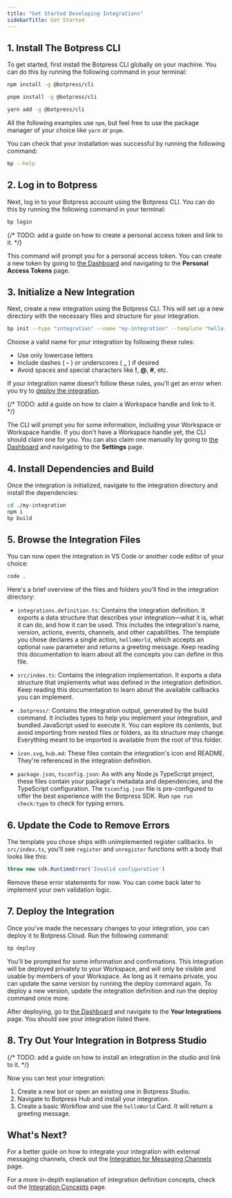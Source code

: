```yaml
---
title: "Get Started Developing Integrations"
sidebarTitle: Get Started
---
```


## 1. Install The Botpress CLI

To get started, first install the Botpress CLI globally on your machine. You can do this by running the following command in your terminal:

<CodeGroup>

```bash npm
npm install -g @botpress/cli
```

```bash pnpm
pnpm install -g @botpress/cli
```

```bash yarn
yarn add -g @botpress/cli
```

</CodeGroup>

<Note>All the following examples use `npm`, but feel free to use the package manager of your choice like `yarn` or `pnpm`.</Note>

You can check that your installation was successful by running the following command:

```bash
bp --help
```

## 2. Log in to Botpress

Next, log in to your Botpress account using the Botpress CLI. You can do this by running the following command in your terminal:

```bash
bp login
```

{/* TODO: add a guide on how to create a personal access token and link to it. */}

This command will prompt you for a personal access token. You can create a new token by going to [the Dashboard](https://app.botpress.cloud) and navigating to the **Personal Access Tokens** page.

## 3. Initialize a New Integration

Next, create a new integration using the Botpress CLI. This will set up a new directory with the necessary files and structure for your integration.

```bash
bp init --type "integration" --name "my-integration" --template "hello-world"
```

<Note>
  Choose a valid name for your integration by following these rules:

  - Use only lowercase letters
  - Include dashes ( **-** ) or underscores ( **_** ) if desired
  - Avoid spaces and special characters like **!**, **@**, **#**, etc.

  If your integration name doesn't follow these rules, you'll get an error when you try to [deploy the integration](#7-deploy-the-integration).
</Note>

{/* TODO: add a guide on how to claim a Workspace handle and link to it. */}

The CLI will prompt you for some information, including your Workspace or Workspace handle. If you don't have a Workspace handle yet, the CLI should claim one for you. You can also claim one manually by going to [the Dashboard](https://app.botpress.cloud) and navigating to the **Settings** page.

## 4. Install Dependencies and Build

Once the integration is initialized, navigate to the integration directory and install the dependencies:

```bash
cd ./my-integration
npm i
bp build
```

## 5. Browse the Integration Files

You can now open the integration in VS Code or another code editor of your choice:

```bash
code .
```

Here's a brief overview of the files and folders you'll find in the integration directory:

- `integrations.definition.ts`: Contains the integration definition. It exports a data structure that describes your integration—what it is, what it can do, and how it can be used. This includes the integration's name, version, actions, events, channels, and other capabilities. The template you chose declares a single action, `helloWorld`, which accepts an optional `name` parameter and returns a greeting message. Keep reading this documentation to learn about all the concepts you can define in this file.

- `src/index.ts`: Contains the integration implementation. It exports a data structure that implements what was defined in the integration definition. Keep reading this documentation to learn about the available callbacks you can implement.

- `.botpress/`: Contains the integration output, generated by the build command. It includes types to help you implement your integration, and bundled JavaScript used to execute it. You can explore its contents, but avoid importing from nested files or folders, as its structure may change. Everything meant to be imported is available from the root of this folder.

- `icon.svg`, `hub.md`: These files contain the integration's icon and README. They're referenced in the integration definition.

- `package.json`, `tsconfig.json`: As with any Node.js TypeScript project, these files contain your package's metadata and dependencies, and the TypeScript configuration. The `tsconfig.json` file is pre-configured to offer the best experience with the Botpress SDK. Run `npm run check:type` to check for typing errors.

## 6. Update the Code to Remove Errors

The template you chose ships with unimplemented register callbacks. In `src/index.ts`, you'll see `register` and `unregister` functions with a body that looks like this:

```ts
throw new sdk.RuntimeError('Invalid configuration')
```

Remove these error statements for now. You can come back later to implement your own validation logic.

## 7. Deploy the Integration

Once you've made the necessary changes to your integration, you can deploy it to Botpress Cloud. Run the following command:

```bash
bp deploy
```

You'll be prompted for some information and confirmations. This integration will be deployed privately to your Workspace, and will only be visible and usable by members of your Workspace. As long as it remains private, you can update the same version by running the deploy command again. To deploy a new version, update the integration definition and run the deploy command once more.

After deploying, go to [the Dashboard](https://app.botpress.cloud) and navigate to the **Your Integrations** page. You should see your integration listed there.

## 8. Try Out Your Integration in Botpress Studio

{/* TODO: add a guide on how to install an integration in the studio and link to it. */}

Now you can test your integration:
1. Create a new bot or open an existing one in Botpress Studio.
2. Navigate to Botpress Hub and install your integration.
3. Create a basic Workflow and use the `helloWorld` Card. It will return a greeting message.

## What's Next?

For a better guide on how to integrate your integration with external messaging channels, check out the [Integration for Messaging Channels](./messaging) page.

For a more in-depth explanation of integration definition concepts, check out the [Integration Concepts](./concepts) page.
